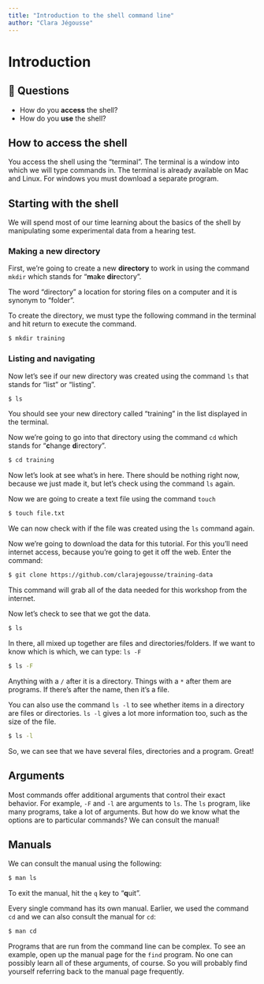 ```yaml
---
title: "Introduction to the shell command line"
author: "Clara Jégousse"
---
```


# Introduction

::: {.callout-tip icon="false"}
## 🤔 Questions

-   How do you **access** the shell?
-   How do you **use** the shell?
:::

## How to access the shell

You access the shell using the "terminal". The terminal is a window into which we will type commands in. The terminal is already available on Mac and Linux. For windows you must download a separate program.

## Starting with the shell

We will spend most of our time learning about the basics of the shell by manipulating some experimental data from a hearing test.

### Making a new directory

First, we're going to create a new **directory** to work in using the command `mkdir` which stands for "**m**a**k**e **dir**ectory".

::: callout-note
The word "directory" a location for storing files on a computer and it is synonym to "folder".
:::

To create the directory, we must type the following command in the terminal and hit return to execute the command.

``` bash
$ mkdir training
```

### Listing and navigating

Now let's see if our new directory was created using the command `ls` that stands for "list" or "listing".

``` bash
$ ls
```

You should see your new directory called "training" in the list displayed in the terminal.

Now we're going to go into that directory using the command `cd` which stands for "**c**hange **d**irectory".

``` bash
$ cd training
```

Now let's look at see what's in here. There should be nothing right now, because we just made it, but let's check using the command `ls` again.

Now we are going to create a text file using the command `touch`

``` bash
$ touch file.txt
```

We can now check with if the file was created using the `ls` command again.

Now we're going to download the data for this tutorial. For this you'll need internet access, because you're going to get it off the web. Enter the command:

``` bash
$ git clone https://github.com/clarajegousse/training-data
```

This command will grab all of the data needed for this workshop from the internet.

Now let's check to see that we got the data.

``` bash
$ ls
```

In there, all mixed up together are files and directories/folders. If we want to know which is which, we can type: `ls -F`

``` bash
$ ls -F
```

Anything with a `/` after it is a directory. Things with a `*` after them are programs. If there's after the name, then it's a file.

You can also use the command `ls -l` to see whether items in a directory are files or directories. `ls -l` gives a lot more information too, such as the size of the file.

``` bash
$ ls -l
```

So, we can see that we have several files, directories and a program. Great!

## **Arguments**

Most commands offer additional arguments that control their exact behavior. For example, `-F` and `-l` are arguments to `ls`. The `ls` program, like many programs, take a lot of arguments. But how do we know what the options are to particular commands? We can consult the manual!

## Manuals

We can consult the manual using the following:

``` bash
$ man ls
```

To exit the manual, hit the `q` key to "**q**uit".

Every single command has its own manual. Earlier, we used the command `cd` and we can also consult the manual for `cd`:

``` bash
$ man cd
```

::: callout-tip
Programs that are run from the command line can be complex. To see an example, open up the manual page for the `find` program. No one can possibly learn all of these arguments, of course. So you will probably find yourself referring back to the manual page frequently.
:::

